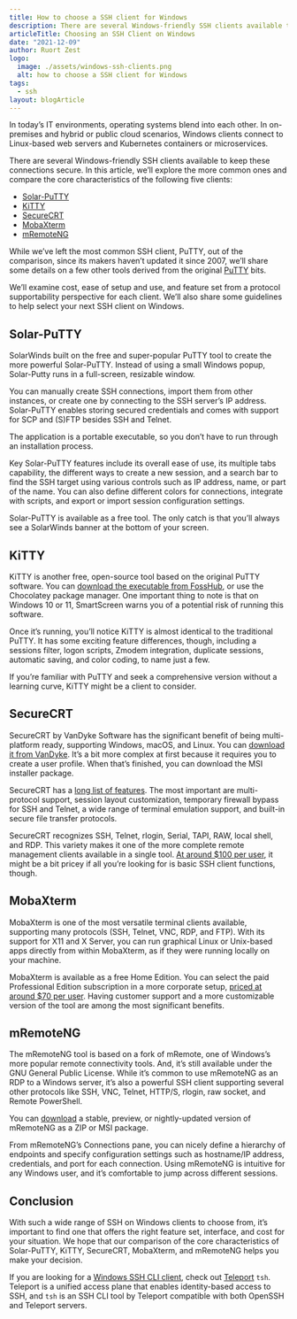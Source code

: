```yaml
---
title: How to choose a SSH client for Windows
description: There are several Windows-friendly SSH clients available to keep these connections secure. In this article, we’ll explore the more common ones and compare the core characteristics of the five clients.
articleTitle: Choosing an SSH Client on Windows
date: "2021-12-09"
author: Ruort Zest
logo:
  image: ./assets/windows-ssh-clients.png
  alt: how to choose a SSH client for Windows
tags:
  - ssh
layout: blogArticle
---
```



In today’s IT environments, operating systems blend into each other. In on-premises and hybrid or public cloud scenarios, Windows clients connect to Linux-based web servers and Kubernetes containers or microservices.

There are several Windows-friendly SSH clients available to keep these connections secure. In this article, we’ll explore the more common ones and compare the core characteristics of the following five clients:

- [Solar-PuTTY](https://www.solarwinds.com/free-tools/solar-putty)
- [KiTTY](http://www.9bis.net/kitty/#!index.md)
- [SecureCRT](https://www.vandyke.com/products/securecrt/)
- [MobaXterm](https://mobaxterm.mobatek.net/)
- [mRemoteNG](https://mremoteng.org/)

While we’ve left the most common SSH client, PuTTY, out of the comparison, since its makers haven’t updated it since 2007, we’ll share some details on a few other tools derived from the original [PuTTY](https://putty.org) bits.

We’ll examine cost, ease of setup and use, and feature set from a protocol supportability perspective for each client. We’ll also share some guidelines to help select your next SSH client on Windows.

## Solar-PuTTY

SolarWinds built on the free and super-popular PuTTY tool to create the more powerful Solar-PuTTY. Instead of using a small Windows popup, Solar-Putty runs in a full-screen, resizable window.

You can manually create SSH connections, import them from other instances, or create one by connecting to the SSH server’s IP address. Solar-PuTTY enables storing secured credentials and comes with support for SCP and (S)FTP besides SSH and Telnet.

The application is a portable executable, so you don’t have to run through an installation process.

<BlogImage src="./assets/solar-putty.png" alt="Solar-PuTTY" />

Key Solar-PuTTY features include its overall ease of use, its multiple tabs capability, the different ways to create a new session, and a search bar to find the SSH target using various controls such as IP address, name, or part of the name. You can also define different colors for connections, integrate with scripts, and export or import session configuration settings.

Solar-PuTTY is available as a free tool. The only catch is that you’ll always see a SolarWinds banner at the bottom of your screen.

## KiTTY

KiTTY is another free, open-source tool based on the original PuTTY software. You can [download the executable from FossHub](https://www.fosshub.com/KiTTY.html), or use the Chocolatey package manager. One important thing to note is that on Windows 10 or 11, SmartScreen warns you of a potential risk of running this software.

Once it’s running, you’ll notice KiTTY is almost identical to the traditional PuTTY. It has some exciting feature differences, though, including a sessions filter, logon scripts, Zmodem integration, duplicate sessions, automatic saving, and color coding, to name just a few.

<BlogImage src="./assets/kitty@2x.png" width="50%" alt="KiTTY" />

If you’re familiar with PuTTY and seek a comprehensive version without a learning curve, KiTTY might be a client to consider.

## SecureCRT

SecureCRT by VanDyke Software has the significant benefit of being multi-platform ready, supporting Windows, macOS, and Linux. You can [download it from VanDyke](https://www.vandyke.com/cgi-bin/releases.php?product=securecrt). It’s a bit more complex at first because it requires you to create a user profile. When that’s finished, you can download the MSI installer package.

SecureCRT has a [long list of features](https://www.vandyke.com/products/securecrt/features.html). The most important are multi-protocol support, session layout customization, temporary firewall bypass for SSH and Telnet, a wide range of terminal emulation support, and built-in secure file transfer protocols.

<BlogImage src="./assets/securecrt.png" alt="SecureCRT" />

SecureCRT recognizes SSH, Telnet, rlogin, Serial, TAPI, RAW, local shell, and RDP. This variety makes it one of the more complete remote management clients available in a single tool. [At around $100 per user](https://www.vandyke.com/pricing/index.html), it might be a bit pricey if all you’re looking for is basic SSH client functions, though.

## MobaXterm

MobaXterm is one of the most versatile terminal clients available, supporting many protocols (SSH, Telnet, VNC, RDP, and FTP). With its support for X11 and X Server, you can run graphical Linux or Unix-based apps directly from within MobaXterm, as if they were running locally on your machine.

MobaXterm is available as a free Home Edition. You can select the paid Professional Edition subscription in a more corporate setup, [priced at around $70 per user](https://mobaxterm.mobatek.net/download.html). Having customer support and a more customizable version of the tool are among the most significant benefits.

<BlogImage src="./assets/moba.png" alt="MobaXterm" />

## mRemoteNG

The mRemoteNG tool is based on a fork of mRemote, one of Windows’s more popular remote connectivity tools. And, it’s still available under the GNU General Public License. While it’s common to use mRemoteNG as an RDP to a Windows server, it’s also a powerful SSH client supporting several other protocols like SSH, VNC, Telnet, HTTP/S, rlogin, raw socket, and Remote PowerShell.

You can [download](https://mremoteng.org/download) a stable, preview, or nightly-updated version of mRemoteNG as a ZIP or MSI package.

<BlogImage src="./assets/mremoteng.png" alt="mRemoteNG" />

From mRemoteNG’s Connections pane, you can nicely define a hierarchy of endpoints and specify configuration settings such as hostname/IP address, credentials, and port for each connection. Using mRemoteNG is intuitive for any Windows user, and it’s comfortable to jump across different sessions.

<EmailSubscribeViolet />

## Conclusion

With such a wide range of SSH on Windows clients to choose from, it’s important to find one that offers the right feature set, interface, and cost for your situation. We hope that our comparison of the core characteristics of Solar-PuTTY, KiTTY, SecureCRT, MobaXterm, and mRemoteNG helps you make your decision.

If you are looking for a [Windows SSH CLI client](https://goteleport.com/docs/installation/#windows-tsh-client-only), check out [Teleport](https://goteleport.com/docs/setup/reference/cli/#tsh) `tsh`. Teleport is a unified access plane that enables identity-based access to SSH, and `tsh` is an SSH CLI tool by Teleport compatible with both OpenSSH and Teleport servers.
